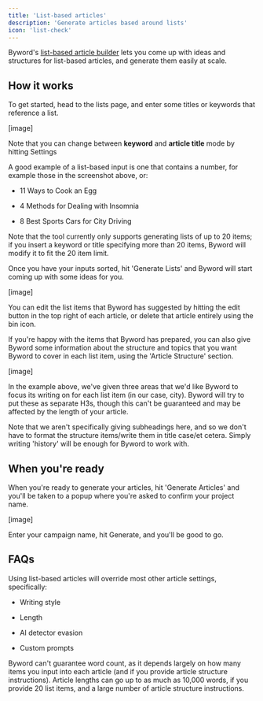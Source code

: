 ```yaml
---
title: 'List-based articles'
description: 'Generate articles based around lists'
icon: 'list-check'
---
```


Byword's [list-based article builder](/list-based-article-builder) lets you come up with ideas and structures for list-based articles, and generate them easily at scale.

## How it works

To get started, head to the lists page, and enter some titles or keywords that reference a list.

\[image]

Note that you can change between **keyword** and **article title** mode by hitting Settings

A good example of a list-based input is one that contains a number, for example those in the screenshot above, or:

* 11 Ways to Cook an Egg

* 4 Methods for Dealing with Insomnia

* 8 Best Sports Cars for City Driving

<Note>
  Note that the tool currently only supports generating lists of up to 20 items; if you insert a keyword or title specifying more than 20 items, Byword will modify it to fit the 20 item limit.
</Note>

Once you have your inputs sorted, hit 'Generate Lists' and Byword will start coming up with some ideas for you.

\[image]

You can edit the list items that Byword has suggested by hitting the edit button in the top right of each article, or delete that article entirely using the bin icon.

If you're happy with the items that Byword has prepared, you can also give Byword some information about the structure and topics that you want Byword to cover in each list item, using the 'Article Structure' section.

\[image]

In the example above, we've given three areas that we'd like Byword to focus its writing on for each list item (in our case, city). Byword will try to put these as separate H3s, though this can't be guaranteed and may be affected by the length of your article.

Note that we aren't specifically giving subheadings here, and so we don't have to format the structure items/write them in title case/et cetera. Simply writing 'history' will be enough for Byword to work with.

## When you're ready

When you're ready to generate your articles, hit 'Generate Articles' and you'll be taken to a popup where you're asked to confirm your project name.

\[image]

Enter your campaign name, hit Generate, and you'll be good to go.

## FAQs

<Accordion title="How does this interact with other article settings?">
  Using list-based articles will override most other article settings, specifically:

  * Writing style

  * Length

  * AI detector evasion

  * Custom prompts
</Accordion>

<Accordion title="What word length will this output?">
  Byword can't guarantee word count, as it depends largely on how many items you input into each article (and if you provide article structure instructions). Article lengths can go up to as much as 10,000 words, if you provide 20 list items, and a large number of article structure instructions.
</Accordion>